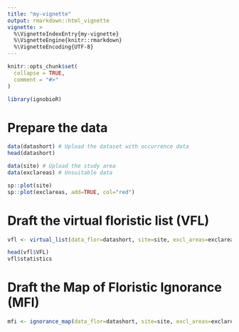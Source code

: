 ```yaml
---
title: "my-vignette"
output: rmarkdown::html_vignette
vignette: >
  %\VignetteIndexEntry{my-vignette}
  %\VignetteEngine{knitr::rmarkdown}
  %\VignetteEncoding{UTF-8}
---
```


```r
knitr::opts_chunk$set(
  collapse = TRUE,
  comment = "#>"
)
```

```r
library(ignobioR)
```

# Prepare the data
```r

data(datashort) # Upload the dataset with occurrence data
head(datashort)

data(site) # Upload the study area
data(exclareas) # Unsuitable data

sp::plot(site)
sp::plot(exclareas, add=TRUE, col="red")
```

# Draft the virtual floristic list (VFL)
```r

vfl <- virtual_list(data_flor=datashort, site=site, excl_areas=exclareas, tau=20)

head(vfl$VFL)
vfl$statistics
```

# Draft the Map of Floristic Ignorance (MFI)
```r
mfi <- ignorance_map(data_flor=datashort, site=site, excl_areas=exclareas, tau=20, cellsize=2000)
```



